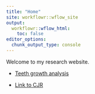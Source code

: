 ```yaml
---
title: "Home"
site: workflowr::wflow_site
output:
  workflowr::wflow_html:
    toc: false
editor_options:
  chunk_output_type: console
---
```


Welcome to my research website.

* [Teeth growth analysis](teeth.html)

* [Link to CJR](https://christopherjoelrusso.github.io/myproject/)
